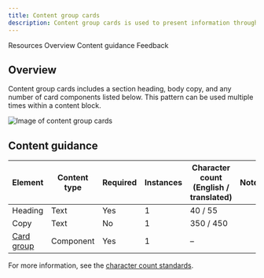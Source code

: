 ```yaml
---
title: Content group cards
description: Content group cards is used to present information through a group of cards with each acting as a call to action that drives to additional or supporting destinations.
---
```



<ComponentDescription name="Content group cards" type="layout" />

<AnchorLinks>

<AnchorLink>Resources</AnchorLink>
<AnchorLink>Overview</AnchorLink> 
<AnchorLink>Content guidance</AnchorLink>
<AnchorLink>Feedback</AnchorLink>
  
</AnchorLinks>

<ResourceLinks name="Content group cards" type="layout" />

## Overview

Content group cards includes a section heading, body copy, and any number of card components listed below. This pattern can be used multiple times within a content block.

![Image of content group cards](../../images/pattern/content-group-with-cards/content-group-with-cards.jpg)

## Content guidance

| Element                                                                  | Content type  | Required | Instances | Character count <br/>(English / translated) | Notes                   |
| ------------------------------------------------------------------------ | ------------- | -------- | --------- | ------------------------------------------- | ------------------------|
| Heading                                                                  | Text          | Yes      | 1         |             40 / 55                         |                         |
| Copy                                                                     | Text          | No      | 1         |              350 / 450                      |                         |
| [Card group](https://www.ibm.com/standards/carbon/components/card-group) | Component     | Yes      | 1         |                –                            |                         |

For more information, see the [character count standards](https://www.ibm.com/standards/carbon/guidelines/content/#character-count-standards).

<ComponentFooter name="Content group cards" type="layout" />
